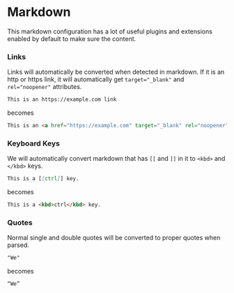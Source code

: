 
<Meta title="Markdown" />

# Markdown

This markdown configuration has a lot of useful plugins and extensions enabled
by default to make sure the content.

### Links

Links will automatically be converted when detected in markdown. If it is an
http or https link, it will automatically get `target="_blank"` and
`rel="noopener"` attributes.

```markdown
This is an https://example.com link
```

becomes

```html
This is an <a href="https://example.com" target="_blank" rel="noopener">example.com</a> link
```

### Keyboard Keys

We will automatically convert markdown that has `[[` and `]]` in it to `<kbd>`
and `</kbd>` keys.

```markdown
This is a [[ctrl]] key.
```

becomes

```html
This is a <kbd>ctrl</kbd> key.
```

### Quotes

Normal single and double quotes will be converted to proper quotes when parsed.

```markdown
"We"
```

becomes

```html
“We”
```
